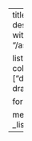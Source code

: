 ---
title: Dedicated
description: Written with more care.
image: "/assets/images/pi.jpg"

listing:
  include:
    collection: ["dedicated"]
  exclude:
    draft: true

format:
  html: default

metadata-files:
  - _listing-all.yml
---